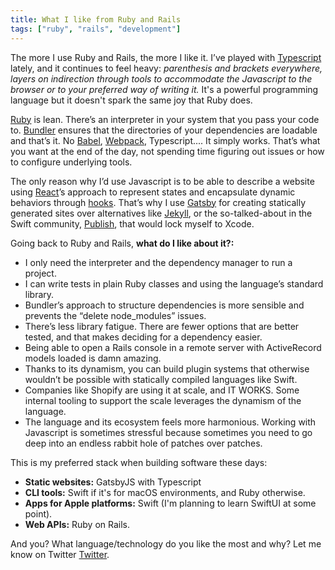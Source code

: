 ```yaml
---
title: What I like from Ruby and Rails
tags: ["ruby", "rails", "development"]
---
```


The more I use Ruby and Rails, the more I like it. I’ve played with [Typescript](https://www.typescriptlang.org/) lately, and it continues to feel heavy: _parenthesis and brackets everywhere, layers on indirection through tools to accommodate the Javascript to the browser or to your preferred way of writing it._ It's a powerful programming language but it doesn't spark the same joy that Ruby does.

[Ruby](https://www.ruby-lang.org/) is lean. There’s an interpreter in your system that you pass your code to. [Bundler](https://bundler.io/) ensures that the directories of your dependencies are loadable and that’s it. No [Babel](https://babeljs.io/), [Webpack](https://webpack.js.org/), Typescript.... It simply works. That’s what you want at the end of the day, not spending time figuring out issues or how to configure underlying tools.

The only reason why I’d use Javascript is to be able to describe a website using [React](https://reactjs.org/)’s approach to represent states and encapsulate dynamic behaviors through [hooks](https://reactjs.org/docs/hooks-intro.html). That’s why I use [Gatsby](https://www.gatsbyjs.com/) for creating statically generated sites over alternatives like [Jekyll](https://jekyllrb.com/), or the so-talked-about in the Swift community, [Publish](https://github.com/JohnSundell/Publish), that would lock myself to Xcode.

Going back to Ruby and Rails, **what do I like about it?:**

- I only need the interpreter and the dependency manager to run a project.
- I can write tests in plain Ruby classes and using the language’s standard library.
- Bundler’s approach to structure dependencies is more sensible and prevents the “delete node_modules” issues.
- There’s less library fatigue. There are fewer options that are better tested, and that makes deciding for a dependency easier.
- Being able to open a Rails console in a remote server with ActiveRecord models loaded is damn amazing.
- Thanks to its dynamism, you can build plugin systems that otherwise wouldn’t be possible with statically compiled languages like Swift.
- Companies like Shopify are using it at scale, and IT WORKS. Some internal tooling to support the scale leverages the dynamism of the language.
- The language and its ecosystem feels more harmonious. Working with Javascript is sometimes stressful because sometimes you need to go deep into an endless rabbit hole of patches over patches.

This is my preferred stack when building software these days:

- **Static websites:** GatsbyJS with Typescript
- **CLI tools:** Swift if it's for macOS environments, and Ruby otherwise.
- **Apps for Apple platforms:** Swift (I'm planning to learn SwiftUI at some point).
- **Web APIs:** Ruby on Rails.

And you? What language/technology do you like the most and why? Let me know on Twitter [Twitter](https://twitter.com/pedropbuendia).
